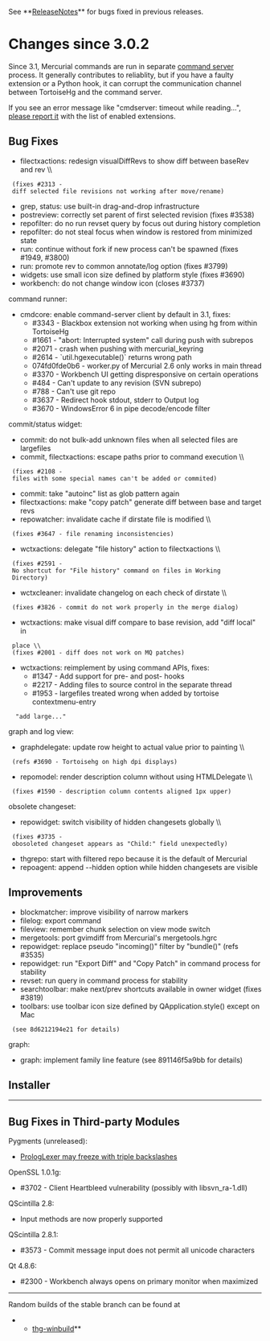 See **[[ReleaseNotes]]** for bugs fixed in previous releases.

= Changes since 3.0.2 =

Since 3.1, Mercurial commands are run in separate
[[http://mercurial.selenic.com/wiki/CommandServer|command server]] process.
It generally contributes to reliablity, but if you have a faulty extension
or a Python hook, it can corrupt the communication channel between TortoiseHg
and the command server.

If you see an error message like "cmdserver: timeout while reading...",
[[BugReport|please report it]] with the list of enabled extensions.

== Bug Fixes ==

* filectxactions: redesign visualDiffRevs to show diff between baseRev and rev \\
  (fixes #2313 - diff selected file revisions not working after move/rename)
* grep, status: use built-in drag-and-drop infrastructure
* postreview: correctly set parent of first selected revision (fixes #3538)
* repofilter: do no run revset query by focus out during history completion
* repofilter: do not steal focus when window is restored from minimized state
* run: continue without fork if new process can't be spawned (fixes #1949, #3800)
* run: promote rev to common annotate/log option (fixes #3799)
* widgets: use small icon size defined by platform style (fixes #3690)
* workbench: do not change window icon (closes #3737)

command runner:

* cmdcore: enable command-server client by default in 3.1, fixes:
** #3343 - Blackbox extension not working when using hg from within TortoiseHg
** #1661 - "abort: Interrupted system" call during push with subrepos
** #2071 - crash when pushing with mercurial_keyring
** #2614 - `util.hgexecutable()` returns wrong path
** 074fd0fde0b6 - worker.py of Mercurial 2.6 only works in main thread
** #3370 - Workbench UI getting dispresponsive on certain operations
** #484 - Can't update to any revision (SVN subrepo)
** #788 - Can't use git repo
** #3637 - Redirect hook stdout, stderr to Output log
** #3670 - WindowsError 6 in pipe decode/encode filter

commit/status widget:

* commit: do not bulk-add unknown files when all selected files are largefiles
* commit, filectxactions: escape paths prior to command execution \\
  (fixes #2108 - files with some special names can't be added or commited)
* commit: take "autoinc" list as glob pattern again
* filectxactions: make "copy patch" generate diff between base and target revs
* repowatcher: invalidate cache if dirstate file is modified \\
  (fixes #3647 - file renaming inconsistencies)
* wctxactions: delegate "file history" action to filectxactions \\
  (fixes #2591 - No shortcut for "File history" command on files in Working
  Directory)
* wctxcleaner: invalidate changelog on each check of dirstate \\
  (fixes #3826 - commit do not work properly in the merge dialog)
* wctxactions: make visual diff compare to base revision, add "diff local" in
  place \\
  (fixes #2001 - diff does not work on MQ patches)
* wctxactions: reimplement by using command APIs, fixes:
** #1347 - Add support for pre-<command> and post-<command> hooks
** #2217 - Adding files to source control in the separate thread
** #1953 - largefiles treated wrong when added by tortoise contextmenu-entry
   "add large..."

graph and log view:

* graphdelegate: update row height to actual value prior to painting \\
  (refs #3690 - Tortoisehg on high dpi displays)
* repomodel: render description column without using HTMLDelegate \\
  (fixes #1590 - description column contents aligned 1px upper)

obsolete changeset:

* repowidget: switch visibility of hidden changesets globally \\
  (fixes #3735 - obosoleted changeset appears as "Child:" field unexpectedly)
* thgrepo: start with filtered repo because it is the default of Mercurial
* repoagent: append --hidden option while hidden changesets are visible

== Improvements ==

* blockmatcher: improve visibility of narrow markers
* filelog: export {{{thg filelog [-r REV] [--compare] FILE}}} command
* fileview: remember chunk selection on view mode switch
* mergetools: port gvimdiff from Mercurial's mergetools.hgrc
* repowidget: replace pseudo "incoming()" filter by "bundle()" (refs #3535)
* repowidget: run "Export Diff" and "Copy Patch" in command process for stability
* revset: run query in command process for stability
* searchtoolbar: make next/prev shortcuts available in owner widget (fixes #3819)
* toolbars: use toolbar icon size defined by QApplication.style() except on Mac
  (see 8d6212194e21 for details)

graph:

* graph: implement family line feature (see 891146f5a9bb for details)

== Installer ==

----

== Bug Fixes in Third-party Modules ==

Pygments (unreleased):
* [[https://bitbucket.org/birkenfeld/pygments-main/issue/891/|PrologLexer may freeze with triple backslashes]]

OpenSSL 1.0.1g:
* #3702 - Client Heartbleed vulnerability (possibly with libsvn_ra-1.dll)

QScintilla 2.8:
* Input methods are now properly supported

QScintilla 2.8.1:
* #3573 - Commit message input does not permit all unicode characters

Qt 4.8.6:
* #2300 - Workbench always opens on primary monitor when maximized

----

Random builds of the stable branch can be found at
**[[http://bitbucket.org/tortoisehg/thg-winbuild/downloads/|thg-winbuild]]**
